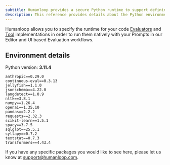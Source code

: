 ```yaml
---
subtitle: Humanloop provides a secure Python runtime to support defining code based Evaluator and Tool implementations.
description: This reference provides details about the Python environment and supported packages.
---
```


Humanloop allows you to specify the runtime for your code [Evaluators](../concepts/evaluator) and [Tool](../concepts/tool) implementations in order
to run them natively with your Prompts in our Editor and UI based Evaluation workflows.

## Environment details

Python version: **3.11.4**

```
anthropic==0.29.0
continuous-eval==0.3.13
jellyfish==1.1.0
jsonschema==4.22.0
langdetect==1.0.9
nltk==3.8.1
numpy==1.26.4
openai==1.35.10
pandas==2.2.2
requests==2.32.3
scikit-learn==1.5.1
spacy==3.7.5
sqlglot==25.5.1
syllapy==0.7.2
textstat==0.7.3
transformers==4.43.4
```

If you have any specific packages you would like to see here, please let us know at support@humanloop.com.